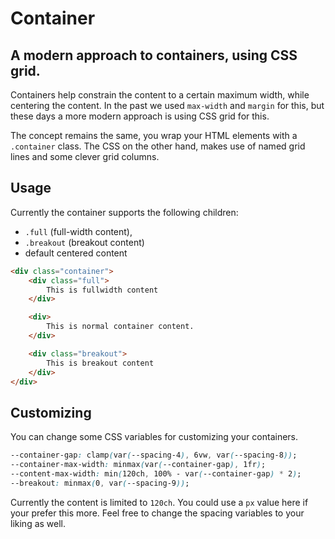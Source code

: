 
<Meta of={ContainerStories} />

# Container

## A modern approach to containers, using CSS grid. 

Containers help constrain the content to a certain maximum width, while centering the content. 
In the past we used `max-width` and `margin` for this, but these days a more modern approach is using CSS grid for this.

The concept remains the same, you wrap your HTML elements with a `.container` class.
The CSS on the other hand, makes use of named grid lines and some clever grid columns.

## Usage

Currently the container supports the following children: 
- `.full` (full-width content), 
- `.breakout` (breakout content)
- default centered content

```html
<div class="container">
    <div class="full">
        This is fullwidth content
    </div>

    <div>
        This is normal container content.
    </div>

    <div class="breakout">
        This is breakout content
    </div>
</div>
```

## Customizing
You can change some CSS variables for customizing your containers.

```css
--container-gap: clamp(var(--spacing-4), 6vw, var(--spacing-8));
--container-max-width: minmax(var(--container-gap), 1fr);
--content-max-width: min(120ch, 100% - var(--container-gap) * 2);
--breakout: minmax(0, var(--spacing-9));
```

Currently the content is limited to `120ch`. You could use a `px` value here if your prefer this more.
Feel free to change the spacing variables to your liking as well.
